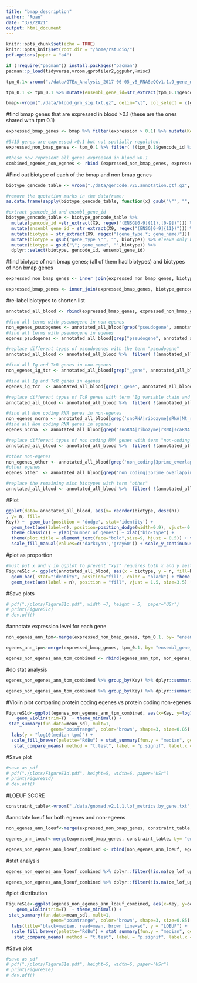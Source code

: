```yaml
---
title: "bmap_description"
author: "Roan"
date: "3/9/2021"
output: html_document
---
```


```r
knitr::opts_chunk$set(echo = TRUE)
knitr::opts_knit$set(root.dir = "/home/rstudio/")
pdf.options(paper = "a4")
```

```r
if (!require("pacman")) install.packages("pacman")
pacman::p_load(tidyverse,vroom,gprofiler2,ggpubr,Hmisc)
```

```r
tpm_0.1<-vroom("./data/GTEx_Analysis_2017-06-05_v8_RNASeQCv1.1.9_gene_median_tpm.gct", delim = "\t", skip=2, col_select = c("Description", "Whole Blood", "Name")) %>% dplyr::rename("gencode_id" = Name, "gene" = Description) %>% filter(`Whole Blood`> 0.1) %>% distinct()

tpm_0.1 <- tpm_0.1 %>% mutate(ensembl_gene_id=str_extract(tpm_0.1$gencode_id, regex("(ENSG[0-9]{11})")))
```

```r
bmap<-vroom("./data/blood_grn_sig.txt.gz", delim="\t", col_select = c(gene, gencode_id, expression)) %>% distinct() 
```

#find bmap genes that are expressed in blood >0.1 (these are the ones shared with tpm 0.1)
```r
expressed_bmap_genes <- bmap %>% filter(expression > 0.1) %>% mutate(Key= "eGenes (13,674)") %>% dplyr::select(Key, gencode_id) %>% distinct() %>% mutate(ensembl_gene_id=str_extract(gencode_id, regex("(ENSG[0-9]{11})")))

#5415 genes are expressed >0.1 but not spatially regulated.
expressed_non_bmap_genes <- tpm_0.1 %>% filter( !(tpm_0.1$gencode_id %in% bmap$gencode_id))  %>% mutate(Key = "non-eGenes (5,415)") %>% dplyr::select(Key, gencode_id) %>% mutate(ensembl_gene_id=str_extract(gencode_id, regex("(ENSG[0-9]{11})")))

#these now represent all genes expreesed in blood >0.1 
combined_egenes_non_egenes <- rbind (expressed_non_bmap_genes, expressed_bmap_genes)
```

#Find out biotype of each of the bmap and non bmap genes
```r
biotype_gencode_table <- vroom("./data/gencode.v26.annotation.gtf.gz", delim='\t', skip=5, col_names = F) %>% filter(X3=="gene" | X3=="transcript") %>% as.data.frame()

#remove the quotation marks in the dataframe:
as.data.frame(sapply(biotype_gencode_table, function(x) gsub("\"", "", x)))

#extract gencode_id and ensmbl_gene_id
biotype_gencode_table <- biotype_gencode_table %>%
  mutate(gencode_id =str_extract(X9, regex("(ENSG[0-9]{11}.[0-9])"))) %>%
  mutate(ensembl_gene_id = str_extract(X9, regex("(ENSG[0-9]{11})"))) %>% 
  mutate(biotype = str_extract(X9, regex("(gene_type.*; gene_name)"))) %>% #grep Symbol, ;Pval, and everything in between (gene name)
  mutate(biotype = gsub("gene_type \"", "", biotype)) %>% #leave only biotype name
  mutate(biotype = gsub("\"; gene_name", "",biotype)) %>% 
  dplyr::select(biotype, gencode_id, ensembl_gene_id)
```

#find biotype of non bmap genes; (all of them had biotypes) and biotypes of non bmap genes
```r
expressed_non_bmap_genes <- inner_join(expressed_non_bmap_genes, biotype_gencode_table, by="ensembl_gene_id") %>% distinct()

expressed_bmap_genes <- inner_join(expressed_bmap_genes, biotype_gencode_table, by="ensembl_gene_id") %>% distinct() 
```
  
#re-label biotypes to shorten list
```r
annotated_all_blood <- rbind(expressed_bmap_genes, expressed_non_bmap_genes) %>% dplyr::count(Key, biotype) %>% arrange(desc(n))

#find all terms with pseudogene in non-egenes
non_egenes_psudogenes <- annotated_all_blood[grep("pseudogene", annotated_all_blood$biotype),] %>% filter(Key == "non-eGenes (5,415)" ) 
#find all terms with pseudogene in egenes
egenes_psudogenes <- annotated_all_blood[grep("pseudogene", annotated_all_blood$biotype),] %>% filter(Key == "eGenes (13,674)") 

#replace different types of pseudogenes with the term "pseudogene"
annotated_all_blood <- annotated_all_blood %>%  filter( !(annotated_all_blood$biotype %in% egenes_psudogenes$biotype | annotated_all_blood$biotype %in% non_egenes_psudogenes$biotype )) %>% rbind(data.frame("biotype" = "pseudogene", "Key"= "non-eGenes (5,415)", "n"= sum(non_egenes_psudogenes$n))) %>% rbind(data.frame("biotype" = "pseudogene", "Key"= "eGenes (13,674)", "n"= sum(egenes_psudogenes$n))) 

#find all Ig and TcR genes in non-egenes
non_egenes_ig_tcr <- annotated_all_blood[grep("_gene", annotated_all_blood$biotype),] %>% filter(Key == "non-eGenes (5,415)" ) 

#find all Ig and TcR genes in egenes
egenes_ig_tcr  <- annotated_all_blood[grep("_gene", annotated_all_blood$biotype),] %>% filter(Key == "eGenes (13,674)" ) 

#replace different types of TcR genes with term "Ig variable chain and TcR genes"
annotated_all_blood <- annotated_all_blood %>%  filter( !(annotated_all_blood$biotype %in% egenes_ig_tcr$biotype | annotated_all_blood$biotype %in% non_egenes_ig_tcr$biotype )) %>% rbind(data.frame("biotype" = "Ig variable chain and TcR genes", "Key"= "non-eGenes (5,415)", "n"= sum(non_egenes_ig_tcr$n))) %>% rbind(data.frame("biotype" = "Ig variable chain and TcR genes", "Key"= "eGenes (13,674)", "n"= sum(egenes_ig_tcr$n))) 

#find all Non coding RNA genes in non-egenes 
non_egenes_ncrna <- annotated_all_blood[grep('snoRNA|ribozyme|sRNA|Mt_rRNA|Mt_tRNA|rRNA|scaRNA|scRNA|miRNA|misc_RNA|snRNA', annotated_all_blood$biotype),] %>% filter(Key == "non-eGenes (5,415)" ) 
#find all Non coding RNA genes in egenes 
egenes_ncrna  <- annotated_all_blood[grep('snoRNA|ribozyme|rRNA|scaRNA|sRNA|Mt_rRNA|Mt_tRNA|scRNA|miRNA|misc_RNA|snRNA', annotated_all_blood$biotype),] %>% filter(Key == "eGenes (13,674)" ) 

#replace different types of non coding RNA genes with term "non-coding RNA"
annotated_all_blood <- annotated_all_blood %>%  filter( !(annotated_all_blood$biotype %in% egenes_ncrna$biotype | annotated_all_blood$biotype %in% non_egenes_ncrna$biotype )) %>% rbind(data.frame("biotype" = "non coding RNA", "Key"= "non-eGenes (5,415)", "n"= sum(non_egenes_ncrna$n))) %>% rbind(data.frame("biotype" = "non coding RNA", "Key"= "eGenes (13,674)", "n"= sum(egenes_ncrna$n))) 

#other non-egenes
non_egenes_other <- annotated_all_blood[grep('non_coding|3prime_overlapping_ncRNA|sense_overlapping|bidirectional_promoter_lncRNA', annotated_all_blood$biotype),] %>% filter(Key == "non-eGenes (5,415)" ) 
#other egenes
egenes_other  <- annotated_all_blood[grep('non_coding|3prime_overlapping_ncRNA|sense_overlapping|bidirectional_promoter_lncRNA', annotated_all_blood$biotype),] %>% filter(Key == "eGenes (13,674)" ) 

#replace the remaining misc biotypes with term "other"
annotated_all_blood <- annotated_all_blood %>%  filter( !(annotated_all_blood$biotype %in% egenes_other$biotype | annotated_all_blood$biotype %in% non_egenes_other$biotype )) %>% rbind(data.frame("biotype" = "other", "Key"= "non-eGenes (5,415)", "n"= sum(non_egenes_other$n))) %>% rbind(data.frame("biotype" = "other", "Key"= "eGenes (13,674)", "n"= sum(egenes_other$n))) 
```

#Plot
```r
ggplot(data= annotated_all_blood, aes(x= reorder(biotype, desc(n))
, y= n, fill=
Key)) +  geom_bar(position = 'dodge', stat='identity') +
  geom_text(aes(label=n), position=position_dodge(width=0.9), vjust=-0.25, size=3) + ggtitle("genes expressed in blood >0.1 tpm") +
  theme_classic() + ylab("number of genes") + xlab("bio-type") +
  theme(plot.title = element_text(face="bold",size=9, hjust = 0.5)) + theme(axis.text.x = element_text(angle = 45, hjust = 1)) +
  scale_fill_manual(values=c('darkcyan','gray60')) + scale_y_continuous(labels = scales::scientific) #+ scale_fill_discrete(name="Key", labels = c("eGenes (13,674)", "non-eGenes (5,415)"))
```


#plot as proportion
```r
#must put x and y in ggplot to prevent "xyz" requires both x and y aestitic error
FigureS1c <- ggplot(annotated_all_blood, aes(x = biotype, y = n, fill=Key)) +
  geom_bar( stat="identity", position="fill", color = "black") + theme_classic() + theme(axis.text.x = element_text(angle = 45, hjust = 1)) + scale_x_discrete(limits=c("protein_coding","pseudogene", "antisense", "Ig variable chain and TcR genes" ,"lincRNA" , "non coding RNA" ,"processed_transcript",  "sense_intronic" ,"TEC", "other" ))  +  scale_y_continuous(labels = scales::percent) + ylab("% genes expressed in blood") + 
  geom_text(aes(label = n), position = "fill", vjust = 1.5, size=3.5) + scale_fill_manual(values=c( '#de7a52', "#f7f7f7"))
```
#Save plots 
```r
# pdf("./plots/FigureS1c.pdf", width =7, height = 5,  paper="USr")
# print(FigureS1c)
# dev.off()
```

#annotate expression level for each gene 
```r
non_egenes_ann_tpm<-merge(expressed_non_bmap_genes, tpm_0.1, by= "ensembl_gene_id") %>% filter(biotype=="protein_coding") %>%  dplyr::select(Key, `Whole Blood`) %>% mutate(Key="protein coding non-eGenes")

egenes_ann_tpm<-merge(expressed_bmap_genes, tpm_0.1, by= "ensembl_gene_id") %>% filter(biotype=="protein_coding") %>%  dplyr::select(Key, `Whole Blood`) %>% mutate(Key="protein coding eGenes")

egenes_non_egenes_ann_tpm_combined <- rbind(egenes_ann_tpm, non_egenes_ann_tpm)
```
#do stat analysis 
```r
egenes_non_egenes_ann_tpm_combined %>% group_by(Key) %>% dplyr::summarise(mean=mean(`Whole Blood`))
```

```r
egenes_non_egenes_ann_tpm_combined %>% group_by(Key) %>% dplyr::summarise(sd=sd(`Whole Blood`))
```

#Violin plot comparing protein coding egenes vs protein coding non-egenes
```r
FigureS1d<-ggplot(egenes_non_egenes_ann_tpm_combined, aes(x=Key, y=log10(`Whole Blood` +1), fill=Key)) + 
    geom_violin(trim=T)  + theme_minimal() + 
 stat_summary(fun.data=mean_sdl, mult=1, 
                 geom="pointrange", color="brown", shape=3, size=0.85)   + 
  labs(y = "log10(median tpm)") +
  scale_fill_brewer(palette="RdBu") + stat_summary(fun.y = "median", geom = "point", shape = 3, size = 3, color = "black") + theme(legend.position = "none") + theme(axis.text.x= element_text(size=9)) +
   stat_compare_means( method = "t.test", label = "p.signif", label.x = 1.5, label.y = 5) 

```
#Save plot
```r
#save as pdf
# pdf("./plots/FigureS1d.pdf", height=5, width=6, paper="USr")
# print(FigureS1d)
# dev.off()
```

#LOEUF SCORE
```r
constraint_table<-vroom("./data/gnomad.v2.1.1.lof_metrics.by_gene.txt", delim = "\t", , col_select = c("gene_id", "oe_lof_upper")) %>% dplyr::rename("ensembl_gene_id"=gene_id)
```

#annotate loeuf for both egenes and non-egeens
```r
non_egenes_ann_loeuf<-merge(expressed_non_bmap_genes, constraint_table, by= "ensembl_gene_id") %>% filter(biotype=="protein_coding") %>%  dplyr::select(Key, "oe_lof_upper") %>% mutate(Key="protein coding non-eGenes")

egenes_ann_loeuf<-merge(expressed_bmap_genes, constraint_table, by= "ensembl_gene_id") %>% filter(biotype=="protein_coding") %>%  dplyr::select(Key, "oe_lof_upper") %>% mutate(Key="protein coding eGenes")

egenes_non_egenes_ann_loeuf_combined <- rbind(non_egenes_ann_loeuf, egenes_ann_loeuf)
```
  
#stat analysis
```r
egenes_non_egenes_ann_loeuf_combined %>% dplyr::filter(!is.na(oe_lof_upper)) %>% group_by(Key) %>% dplyr::summarise(mean=mean(oe_lof_upper))
```

```r
egenes_non_egenes_ann_loeuf_combined %>% dplyr::filter(!is.na(oe_lof_upper)) %>% group_by(Key) %>% dplyr::summarise(sd=sd(oe_lof_upper))
```

#plot distribution
```r
FigureS1e<-ggplot(egenes_non_egenes_ann_loeuf_combined, aes(x=Key, y=oe_lof_upper, fill=Key)) + 
    geom_violin(trim=T)  + theme_minimal() + 
 stat_summary(fun.data=mean_sdl, mult=1, 
                 geom="pointrange", color="brown", shape=3, size=0.85)   + 
  labs(title="black=median, read=mean, brown line=sd", y = "LOEUF") +
  scale_fill_brewer(palette="RdBu") + stat_summary(fun.y = "median", geom = "point", shape = 3, size = 3, color = "black") + theme(legend.position = "none") + theme(axis.text.x= element_text(size=9)) +
   stat_compare_means( method = "t.test", label = "p.signif", label.x = 1.5, label.y = 2.1) 

```
#Save plot
```r
#save as pdf
# pdf("./plots/FigureS1e.pdf", height=5, width=6, paper="USr")
# print(FigureS1e)
# dev.off()
```


